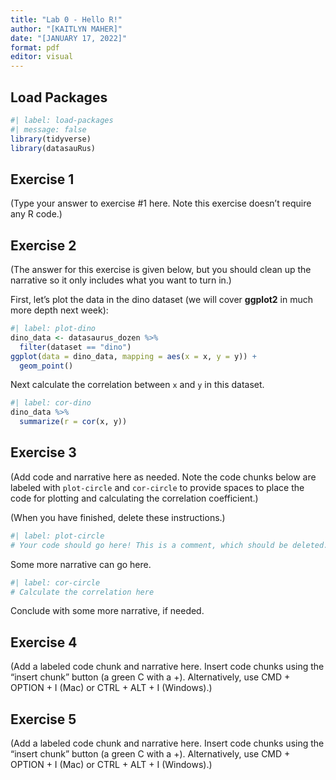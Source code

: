 ```yaml
---
title: "Lab 0 - Hello R!"
author: "[KAITLYN MAHER]"
date: "[JANUARY 17, 2022]"
format: pdf
editor: visual
---
```


## Load Packages

```r
#| label: load-packages
#| message: false
library(tidyverse)
library(datasauRus)
```

## Exercise 1

(Type your answer to exercise #1 here. Note this exercise doesn't require any R code.)

## Exercise 2

(The answer for this exercise is given below, but you should clean up the narrative so it only includes what you want to turn in.)

First, let's plot the data in the dino dataset (we will cover **ggplot2** in much more depth next week):

```r
#| label: plot-dino
dino_data <- datasaurus_dozen %>%
  filter(dataset == "dino")
ggplot(data = dino_data, mapping = aes(x = x, y = y)) + 
  geom_point()
```

Next calculate the correlation between `x` and `y` in this dataset.

```r
#| label: cor-dino
dino_data %>%
  summarize(r = cor(x, y))
```

## Exercise 3

(Add code and narrative here as needed. Note the code chunks below are labeled with `plot-circle` and `cor-circle` to provide spaces to place the code for plotting and calculating the correlation coefficient.)

(When you have finished, delete these instructions.)

```r
#| label: plot-circle
# Your code should go here! This is a comment, which should be deleted.
```

Some more narrative can go here.

```r
#| label: cor-circle
# Calculate the correlation here
```

Conclude with some more narrative, if needed.

## Exercise 4

(Add a labeled code chunk and narrative here. Insert code chunks using the "insert chunk" button (a green C with a +). Alternatively, use CMD + OPTION + I (Mac) or CTRL + ALT + I (Windows).)

## Exercise 5

(Add a labeled code chunk and narrative here. Insert code chunks using the "insert chunk" button (a green C with a +). Alternatively, use CMD + OPTION + I (Mac) or CTRL + ALT + I (Windows).)
